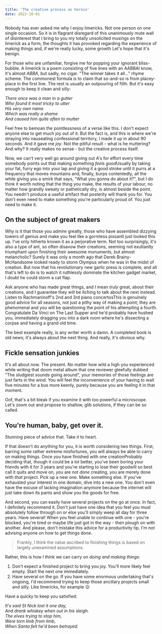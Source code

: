 ```yaml
---
title: 'The creative process as heroin'
date: 2022-10-01
---
```



<Dropcap>Nobody</Dropcap> has ever asked me why I enjoy limericks. Not one person on one single occasion.
So it is in flagrant disregard of this unanimously mute wall of disinterest that I bring to you my totally
unsolicited musings on the limerick as a form, the thoughts it has provoked regarding the experience
of making things and, if we're really lucky, some growth
<MarginNote id={1}>Let's hope that it's benign</MarginNote>.

For those who are unfamiliar, forgive me for popping your ignorant bliss-bubble. A
limerick is a poem consisting of five lines with an AABBA<MarginNote id={2}>I know, it's
almost <em>ABBA</em>, but sadly, no cigar. "The winner takes it all..."</MarginNote> rhyme
scheme. The commonest formula is to claim that so-and-so is from placey-place in the first
line. The rest is usually an outpouring of filth. But it's easy enough to keep it clean
and silly:

_There once was a man in a gutter_  
_Who found it most tricky to utter_  
_His very own name_  
_Which was really a shame_  
_And caused him quite often to mutter_

Feel free to bemoan the pointlessness of a verse like this. I don't expect anyone else to
get much joy out of it. But the fact is, and this is where we're straying into nauseating
confessional territory, I made it up in about 90 seconds. And it gave me _joy_. Not the
pitiful result - what is he muttering? And why? It really makes no sense - but the
creative process itself.

Now, we can't very well go around giving out A's for effort every time somebody points out
that making something _feels good_<MarginNote id={3}>Usually by taking your fat, furry ego
into your lap and giving it a good stroke until it purrs at a frequency that moves
mountains and, finally, burps contentedly, all the while giving you a smirk that says,
"What you gonna do about it?"</MarginNote>, but I do think it worth noting that the thing
you make, the results of your labour, no matter how grandly sweaty or pathetically dry, is
almost beside the point. You needn't produce a useful artifact that posterity will thank
you for. You don't even need to make something you're particularly proud of. You just need
to make it.

## On the subject of great makers

Why is it that those you admire greatly, those who have assembled dizzying towers of
genius and make you feel like a gormless pissant<MarginNote id={4}>I just looked this up.
I've only hitherto known it as a perjorative term. Not too surprisingly, it's also a type
of ant</MarginNote>, so often disavow their creations, seeming not exultantly triumphant
upon finishing their awesome monuments, but almost melancholic? Surely it was only a month
ago that Derek Brainy-McHandsome looked ready to storm Olympus when he was in the midst of
creation. But now that his revolutionary new garlic press is complete, and all that's left
to do is to watch it ruthlessly dominate the kitchen gadget market, I doubt he could storm
a cat flap.

Ask anyone who has made great things, and I mean _truly_ great, about their creations, and
I guarantee they will be itching to talk about the next instead. Listen to Rachmaninoff's
2nd and 3rd piano concertos<MarginNote id={5}>This is genuinely good advice for all
seasons, not just a pithy way of making a point; they are phenomenal</MarginNote> and you
will be questioning the point of his attempting a fourth. Congratulate Da Vinci on The
Last Supper and he'd probably have hushed you, immediately dragging you into a dark room
where he's dissecting a corpse and having a grand old time.

The best example really, is any writer worth a damn. A completed book is old news; it's
always about the next thing. And really, it's obvious why.

## Fickle sensation junkies

It's all about now. The present. No matter how wild a high you experienced while writing
that doom metal album that one reviewer gleefully dubbed "The sludgiest sounds going
around", your memories of those feelings are just farts in the wind. You will feel the
inconvenience of your having to wait five minutes for a bus more keenly, purely because
you are feeling it in that moment.

Oof, that's a bit bleak if you examine it with too powerful a microscope. Let's zoom out
and propose to shallow, glib solutions, if they can be so called.

## You're human, baby, get over it.

Stunning piece of advice that. Take it to heart.

If that doesn't do anything for you, it is worth considering two things. First, barring
some rather extreme misfortunes, you will always be able to carry on making things. Once
you have finished with one creation<MarginNote id={6}>Probably deciding that, though it
could be a lot better, you've been boring your friends with it for 3 years and you're
starting to lose their goodwill so best call it quits and move on</MarginNote>, you are
not _done_ creating, you are merely done with _that_ project. Pick up a new one. Make
something else. If you've exhausted your interest in one domain, dive into a new one. You
don't even have the excuse of lacking imagination anymore because the internet will just
take down its pants and show you the goods for free.

And second, you can easily have several projects on the go at once. In fact, I definitely
recommend it. Don't just have one idea that you feel you must absolutely follow through on
or else you'll simply weep all day for three years. Have several! When you feel unable to
continue with one - you're blocked, you're tired or maybe life just got in the way - then
plough on with another. And please, don't mistake this advice for a productivity tip. I'm
not advising anyone on how to get things done.

> Frankly, I think the value ascribed to finishing things is based on largely unexamined
> assumptions.

Rather, this is how I think we can carry on _doing and making things_:

1. Don't expect a finished project to bring you joy. You'll more likely feel empty. Start
   the next one immediately.
2. Have several on the go. If you have some enormous undertaking that's ongoing, I'd
   recommend trying to keep those ancillary projects small and silly. Like limericks, for
   example 😉

Have a quicky to keep you satisfied:

_It's said St Nick lost it one day,_  
_And drank whiskey when out in his sleigh._  
_The elves trying to stop him,_  
_Were torn limb from limb,_  
_When Santa felt he'd been betrayed._
